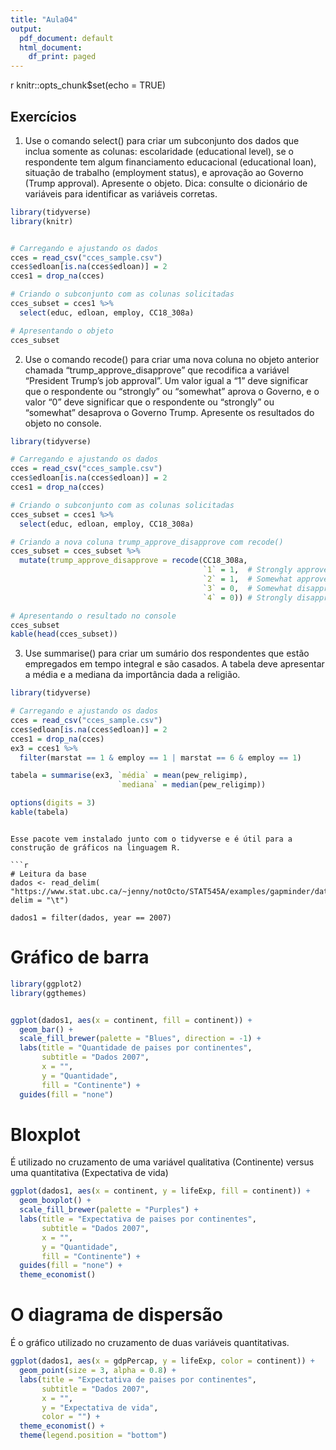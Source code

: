 ---
title: "Aula04"
output:
  pdf_document: default
  html_document:
    df_print: paged
---

{r setup, include=FALSE}
knitr::opts_chunk$set(echo = TRUE)


## Exercícios 

1) Use o comando select() para criar um subconjunto dos dados que inclua somente as colunas: escolaridade (educational level), se o respondente tem algum financiamento educacional (educational loan), situação de trabalho (employment status), e aprovação ao Governo (Trump approval). Apresente o objeto. Dica: consulte o dicionário de variáveis para identificar as variáveis corretas.

```{r, message=FALSE}

library(tidyverse)
library(knitr)


# Carregando e ajustando os dados
cces = read_csv("cces_sample.csv")
cces$edloan[is.na(cces$edloan)] = 2
cces1 = drop_na(cces)

# Criando o subconjunto com as colunas solicitadas
cces_subset = cces1 %>% 
  select(educ, edloan, employ, CC18_308a)

# Apresentando o objeto
cces_subset

```

2) Use o comando recode() para criar uma nova coluna no objeto anterior chamada
"trump_approve_disapprove" que recodifica a variável “President Trump's job approval”.
Um valor igual a "1" deve significar que o respondente ou "strongly" ou "somewhat"
aprova o Governo, e o valor "0" deve significar que o respondente ou "strongly" ou
"somewhat" desaprova o Governo Trump. Apresente os resultados do objeto no console.

```{r}

library(tidyverse)

# Carregando e ajustando os dados
cces = read_csv("cces_sample.csv")
cces$edloan[is.na(cces$edloan)] = 2
cces1 = drop_na(cces)

# Criando o subconjunto com as colunas solicitadas
cces_subset = cces1 %>% 
  select(educ, edloan, employ, CC18_308a)

# Criando a nova coluna trump_approve_disapprove com recode()
cces_subset = cces_subset %>%
  mutate(trump_approve_disapprove = recode(CC18_308a,
                                           `1` = 1,  # Strongly approve -> 1
                                           `2` = 1,  # Somewhat approve -> 1
                                           `3` = 0,  # Somewhat disapprove -> 0
                                           `4` = 0)) # Strongly disapprove -> 0

# Apresentando o resultado no console
cces_subset
kable(head(cces_subset))

```

3) Use summarise() para criar um sumário dos respondentes que estão empregados em
tempo integral e são casados. A tabela deve apresentar a média e a mediana da
importância dada a religião.

```{r}

library(tidyverse)

# Carregando e ajustando os dados
cces = read_csv("cces_sample.csv")
cces$edloan[is.na(cces$edloan)] = 2
cces1 = drop_na(cces)
ex3 = cces1 %>%
  filter(marstat == 1 & employ == 1 | marstat == 6 & employ == 1) 

tabela = summarise(ex3, `média` = mean(pew_religimp),
                        `mediana` = median(pew_religimp))

options(digits = 3)
kable(tabela)
```

```

Esse pacote vem instalado junto com o tidyverse e é útil para a construção de gráficos na linguagem R.

```{r}
# Leitura da base
dados <- read_delim( "https://www.stat.ubc.ca/~jenny/notOcto/STAT545A/examples/gapminder/data/gapminderDataFiveYear.txt", delim = "\t")

dados1 = filter(dados, year == 2007)

```

# Gráfico de barra

```{r}
library(ggplot2)
library(ggthemes)


ggplot(dados1, aes(x = continent, fill = continent)) + 
  geom_bar() + 
  scale_fill_brewer(palette = "Blues", direction = -1) +
  labs(title = "Quantidade de paises por continentes",
       subtitle = "Dados 2007",
       x = "",
       y = "Quantidade",
       fill = "Continente") +
  guides(fill = "none") 

```

# Bloxplot

É utilizado no cruzamento de uma variável qualitativa (Continente) versus uma quantitativa (Expectativa de vida)

```{r, echo = FALSE}

ggplot(dados1, aes(x = continent, y = lifeExp, fill = continent)) + 
  geom_boxplot() + 
  scale_fill_brewer(palette = "Purples") +
  labs(title = "Expectativa de paises por continentes",
       subtitle = "Dados 2007",
       x = "",
       y = "Quantidade",
       fill = "Continente") +
  guides(fill = "none") +
  theme_economist()

```

# O diagrama  de dispersão

É o gráfico utilizado no cruzamento de duas variáveis quantitativas.

```{r, echo = FALSE}

ggplot(dados1, aes(x = gdpPercap, y = lifeExp, color = continent)) +
  geom_point(size = 3, alpha = 0.8) +
  labs(title = "Expectativa de paises por continentes",
       subtitle = "Dados 2007",
       x = "",
       y = "Expectativa de vida",
       color = "") +
  theme_economist() +
  theme(legend.position = "bottom")

```



